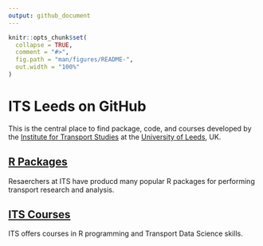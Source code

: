 ```yaml
---
output: github_document
---
```


<!-- README.md is generated from README.Rmd. Please edit that file -->

```r
knitr::opts_chunk$set(
  collapse = TRUE,
  comment = "#>",
  fig.path = "man/figures/README-",
  out.width = "100%"
)
```

# ITS Leeds on GitHub

This is the central place to find package, code, and courses developed by the [Institute for Transport Studies](https://environment.leeds.ac.uk/transport) at the [University of Leeds](https://www.leeds.ac.uk/), UK.


## [R Packages](https://itsleeds.github.io/articles/R_Packages.html)

Resaerchers at ITS have producd many popular R packages for performing transport research and analysis.

## [ITS Courses](https://itsleeds.github.io/articles/Courses.html)

ITS offers courses in R programming and Transport Data Science skills.


